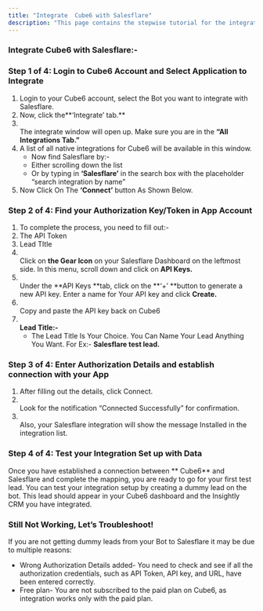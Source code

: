 ```yaml
---
title: "Integrate  Cube6 with Salesflare"
description: "This page contains the stepwise tutorial for the integration with  Cube6"
---
```


### **Integrate  Cube6 with Salesflare:-**

### **Step 1 of 4: Login to  Cube6 Account and Select Application to Integrate**

1. Login to your  Cube6 account, select the Bot you want to integrate with Salesflare.
2. Now, click the**‘Integrate’ tab.** 
3. \
   The integrate window will open up. Make sure you are in the **“All Integrations Tab.”**
4. A list of all native integrations for  Cube6 will be available in this window.
   - Now find Salesflare by:-
   - Either scrolling down the list
   - Or by typing in **‘**Salesflare**’** in the search box with the placeholder “search integration by name”
5. Now Click On The **‘Connect’** button As Shown Below.

### **Step 2 of 4: Find your Authorization Key/Token in App Account**

1. To complete the process, you need to fill out:-
2. The API Token
3. Lead TItle
4. \
   Click on **the Gear Icon** on your Salesflare Dashboard on the leftmost side. In this menu, scroll down and click on **API Keys.**
5. \
   Under the **API Keys **tab, click on the **‘\+’ **button to generate a new API key. Enter a name for Your API key and click **Create.**
6. \
   Copy and paste the API key back on  Cube6
7. **\
   Lead Title:-**
   - The Lead Title Is Your Choice. You Can Name Your Lead Anything You Want. For Ex:- **Salesflare test lead.**

### **Step 3 of 4: Enter Authorization Details and establish connection with your App**

1. After filling out the details, click Connect.
2. \
   Look for the notification “Connected Successfully” for confirmation.
3. \
   Also, your Salesflare integration will show the message Installed in the integration list.

### **Step 4 of 4: Test your Integration Set up with Data**

Once you have established a connection between ** Cube6** and Salesflare and complete the mapping, you are ready to go for your first test lead. You can test your integration setup by creating a dummy lead on the bot. This lead should appear in your  Cube6 dashboard and the Insightly CRM you have integrated.

### **Still Not Working, Let’s Troubleshoot\!**

If you are not getting dummy leads from your Bot to Salesflare it may be due to multiple reasons:

- Wrong Authorization Details added- You need to check and see if all the authorization credentials, such as API Token, API key, and URL, have been entered correctly.
- Free plan- You are not subscribed to the paid plan on  Cube6, as integration works only with the paid plan.

 